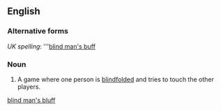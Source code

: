 <!--subst: of [[Template:sync]]-->
<!--If you edit this entry, please also edit [[blind man's buff]] to ensure these two entries remain synchronized.-->[[Category:Synchronized entries|blind man's bluff]]
==English==

===Alternative forms===
''UK spelling'': '''[[blind man's buff]]

===Noun===
{{wikipedia|Blind man's bluff (game)}}
{{en-noun|-|sg=[[blind]] [[man]][['s|’s]] [[bluff]]}}

# {{mostly|US|games}} A game where one person is [[blindfolded]] and tries to touch the other players.